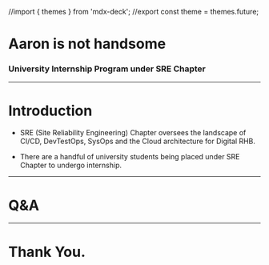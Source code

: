 //import { themes } from 'mdx-deck';
//export const theme = themes.future;

# Aaron is not handsome
### University Internship Program under SRE Chapter

---

# Introduction

- SRE (Site Reliability Engineering) Chapter oversees the landscape of CI/CD, DevTestOps, SysOps and the Cloud architecture for Digital RHB.

- There are a handful of university students being placed under SRE Chapter to undergo internship.

---

# Q&A

---

# Thank You.
